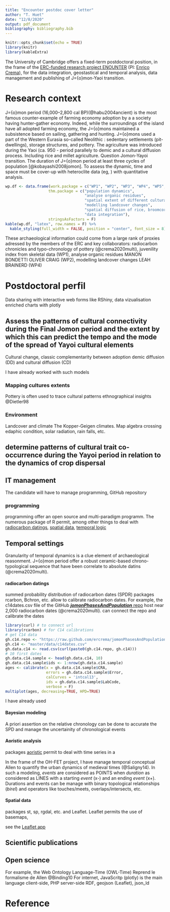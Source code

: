```yaml
---
title: "Encounter postdoc cover letter"
author: "T. Huet"
date: "12/8/2020"
output: pdf_document
bibliography: bibliography.bib
---
```


```r
knitr::opts_chunk$set(echo = TRUE)
library(knitr)
library(kableExtra)
```

The University of Cambridge offers a fixed-term postdoctoral position, in the frame of the [ERC-funded research project ENOUNTER](https://www.encounterproject.info/) (PI: [Enrico Crema](https://orcid.org/0000-0001-6727-5138)), for the data integration, geostastical and temporal analysis, data management and publishing of J\={o}mon-Yaoi transition.

# Research context

J\={o}mon period (16,000–2,800 cal BP)(@habu2004ancient) is the most famous counter-example of farming economy adoption by a a society having hunter-gather economy. Indeed, while the surroundings of the island have all adopted farming economy, the J\={o}mons maintained a subsistence based on sailing, gathering and hunting. J\={o}mons used a part of the Western Eurasia so-called Neolithic \emph{package}: sedentary settlements (pit-dwellings), storage structures, and pottery. The agriculture was introduced during the Yaoi (ca. 950 - period parallely to demic and a cultural diffusion process. Including rice and millet agriculture. Question Jomon-Yayoi transition. The duration of J\={o}mon period at least three cycles of population [@kobayashi2008jomon]. To assess the dynamic, time and space must be cover-up with heteroclite  data (eg,  ) with quantitative analysis.

```r
wp.df <- data.frame(work.package = c("WP1", "WP2", "WP3", "WP4", "WP5", "WP6"),
                   thm.package = c("population dynamics", 
                                   "analyse organic residues", 
                                   "spatial extent of different cultural traditions",
                                   "modelling landcover changes",
                                   "spatial diffusion of rice, broomcorn millet and foxtail millet",
                                   "data integration"),
                   stringsAsFactors = F)
kable(wp.df, "latex", row.names = F) %>%
  kable_styling(full_width = FALSE, position = "center", font_size = 8)
```

These archaeological information could come from a large rank of proxies adressed by the members of the ERC and key collaborators: radiocarbon chronicles and typo-chronology of pottery (@crema2020multi), juvenility index from skeletal data (WP1), analyse organic residues MANON BONDETTI OLIVER CRAIG (WP2), modelling landcover changes LEAH BRAINERD (WP4)

# Postdoctoral perfil

Data sharing with interactive web forms like RShiny, data vizualisation enriched charts with plotly

## Assess the patterns of cultural connectivity during the Final Jomon period and the extent by which this can predict the tempo and the mode of the spread of Yayoi cultural elements

Cultural change, classic complementarity between adoption demic diffusion (DD) and cultural diffusion (CD)

I have already worked with such models 

### Mapping cultures extents

Pottery is often used to trace cultural patterns ethnographical insights @Dietler98 

### Environment

Landcover and climate The Kopper-Geigen climates. Map algebra crossing edaphic condition, solar radiation, rain falls, etc. 

## determine patterns of cultural trait co-occurrence during the Yayoi period in relation to the dynamics of crop dispersal

## IT management

The candidate will have to manage \sf{R} programming, GitHub repository

### \sf{R} programming

\sf{R} programming offer an open source and multi-paradigm programm. The numerous package of R permit, among other things to deal with [radiocarbon datings](#c14), [spatial data](#spat), [temporal logic](#temporal)

## Temporal settings

Granularity of temporal dynamics is a clue element of archaeological reasonment. J\={o}mon period offer a robust ceramic-based chrono-typological sequence that have been correlate to absolute datins (@crema2020multi). 

#### radiocarbon datings {#c14}

summed probability distribution of radiocarbon dates (SPDR)
\sf{R} packages rcarbon, Bchron, etc. allow to calibrate radiocarbon dates. For example, the c14dates.csv file of the GitHub [***jomonPhasesAndPopulation*** repo](https://github.com/ercrema/jomonPhasesAndPopulation) host near 2,000 radiocarbon dates (@crema2020multi). \sf{R} can connect the repo and calibrate the dates

```r
library(curl) # to connect url
library(rcarbon) # for C14 calibrations
# get C14 data
gh.c14.repo <- "https://raw.github.com/ercrema/jomonPhasesAndPopulation/"
gh.c14 <- "master/data/c14dates.csv"
gh.data.c14 <- read.csv(curl(paste0(gh.c14.repo, gh.c14)))
# 10 first dates
gh.data.c14.sample <- head(gh.data.c14, 10)
gh.data.c14.sample$ids <- 1:nrow(gh.data.c14.sample)
ages <- calibrate(x = gh.data.c14.sample$CRA,
                  errors = gh.data.c14.sample$Error,
                  calCurves = 'intcal13',
                  ids = gh.data.c14.sample$LabCode,
                  verbose = F)
multiplot(ages, decreasing=TRUE, HPD=TRUE)

```

I have already used

#### Bayesian modeling

A priori assertion on the relative chronology can be done to accurate the SPD and manage the uncertainity of chronological events


####  Aoristic analysis {#temporal}


\sf{R} packages [aoristic](https://cran.r-project.org/web/packages/aoristic/index.html) permit to deal with time series in a 

In the frame of the OH-FET project, I have manage temporal conceptual Allen to quantify the urban dynamics of medieval times (@Saligny14). In such a modeling, *events* are considered as POINTS when *duration* as considered as LINES with a starting *event* (x-) and an ending *event* (x+). Durations and events can be manage with binary topological relationships (*birel*) and operators like touches/meets, overlaps/intersects, etc.




#### Spatial data {#spat}

\sf{R} packages st, sp, rgdal, etc. and Leaflet. Leaflet permits the use of basemaps, 


see the [Leaflet app](https://zoometh.github.io/ecounter_postdoc/docs)


## Scientific publications

## Open science

For example, the Web Ontology Language-Time (OWL-Time) Reprend le formalisme de Allen @Binding10
For internet, JavaScritp (plotly) is the main language client-side, PHP server-side
RDF, geojson (Leaflet), json_ld

# Reference



